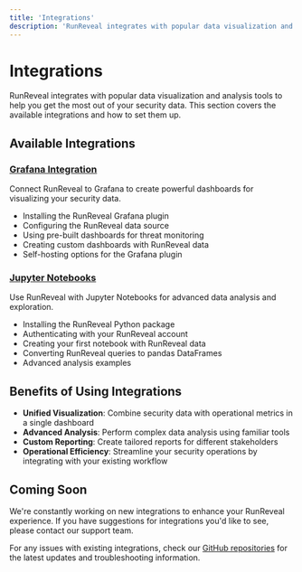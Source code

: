 ```yaml
---
title: 'Integrations'
description: 'RunReveal integrates with popular data visualization and analysis tools to help you get the most out of your security data. This section covers the available integrations and how to set them up.'
---
```


# Integrations

RunReveal integrates with popular data visualization and analysis tools to help you get the most out of your security data. This section covers the available integrations and how to set them up.

## Available Integrations

### [Grafana Integration](./integrations/grafana)

Connect RunReveal to Grafana to create powerful dashboards for visualizing your security data.

- Installing the RunReveal Grafana plugin
- Configuring the RunReveal data source
- Using pre-built dashboards for threat monitoring
- Creating custom dashboards with RunReveal data
- Self-hosting options for the Grafana plugin

### [Jupyter Notebooks](./integrations/jupyter)

Use RunReveal with Jupyter Notebooks for advanced data analysis and exploration.

- Installing the RunReveal Python package
- Authenticating with your RunReveal account
- Creating your first notebook with RunReveal data
- Converting RunReveal queries to pandas DataFrames
- Advanced analysis examples

## Benefits of Using Integrations

- **Unified Visualization**: Combine security data with operational metrics in a single dashboard
- **Advanced Analysis**: Perform complex data analysis using familiar tools
- **Custom Reporting**: Create tailored reports for different stakeholders
- **Operational Efficiency**: Streamline your security operations by integrating with your existing workflow

## Coming Soon

We're constantly working on new integrations to enhance your RunReveal experience. If you have suggestions for integrations you'd like to see, please contact our support team.

For any issues with existing integrations, check our [GitHub repositories](https://github.com/runreveal) for the latest updates and troubleshooting information.